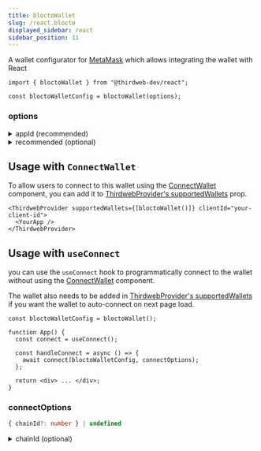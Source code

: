 ```yaml
---
title: bloctoWallet
slug: /react.blocto
displayed_sidebar: react
sidebar_position: 11
---
```



A wallet configurator for [MetaMask](/wallet/metamask) which allows integrating the wallet with React

```tsx
import { bloctoWallet } from "@thirdweb-dev/react";

const bloctoWalletConfig = bloctoWallet(options);
```

<CustomizeWalletConfigurator
  config="bloctoWalletConfig"
  configurator="bloctoWallet"
  connectUI="BloctoWalletConnectUI"
  selectUI="BloctoWalletSelectUI"
  isInstalled="isBloctoWalletInstalled"
/>

### options

<details>
  <summary>appId (recommended) </summary>
  <div>

To get advanced features and support from Blocto, you can create an appId from [blocto dashboard](https://docs.blocto.app/blocto-sdk/register-app-id)

```javascript
import { bloctoWallet } from "@thirdweb-dev/react";

bloctoWallet({
  // highlight-start
  appId: "YOUR_BLOCTO_APP_ID",
  // highlight-end
});
```

</div>
</details>

<details>
  <summary>recommended (optional) </summary>
  <div>

Show this wallet as "recommended" in the [ConnectWallet Modal](/react/react.connectwallet).

```ts
bloctoWallet({
  // highlight-start
  recommended: true,
  // highlight-end
});
```

</div>
</details>

## Usage with `ConnectWallet`

To allow users to connect to this wallet using the [ConnectWallet](/react/react.connectwallet) component, you can add it to [ThirdwebProvider's supportedWallets](/react/react.thirdwebprovider#supportedwallets-optional) prop.

```tsx
<ThirdwebProvider supportedWallets={[bloctoWallet()]} clientId="your-client-id">
  <YourApp />
</ThirdwebProvider>
```

## Usage with `useConnect`

you can use the `useConnect` hook to programmatically connect to the wallet without using the [ConnectWallet](/react/react.connectwallet) component.

The wallet also needs to be added in [ThirdwebProvider's supportedWallets](/react/react.thirdwebprovider#supportedwallets-optional) if you want the wallet to auto-connect on next page load.

```tsx
const bloctoWalletConfig = bloctoWallet();

function App() {
  const connect = useConnect();

  const handleConnect = async () => {
    await connect(bloctoWalletConfig, connectOptions);
  };

  return <div> ... </div>;
}
```

### connectOptions

```ts
{ chainId?: number } | undefined
```

<details>
  <summary>chainId (optional) </summary>
<div>

If `chainId` is provided, wallet will be connected and immediately switch to network with given `chainId`.

`Chain` object corresponding to this chainId from [@thirdweb-dev/chains](https://www.npmjs.com/package/@thirdweb-dev/chains) package must be specified in [ThirdwebProvider's supportedChains](/react/react.thirdwebprovider#supportedchains-optional) prop as shown below

```tsx
import { Polygon } from "@thirdweb-dev/chains";
import { ThirdwebProvider } from "@thirdweb-dev/react";

export function YourApp() {
  return (
    <ThirdwebProvider
      // highlight-start
      supportedChains={[Polygon]}
      // highlight-end
      clientId="your-client-id"
    >
      <App />
    </ThirdwebProvider>
  );
}
```

</div>
</details>
